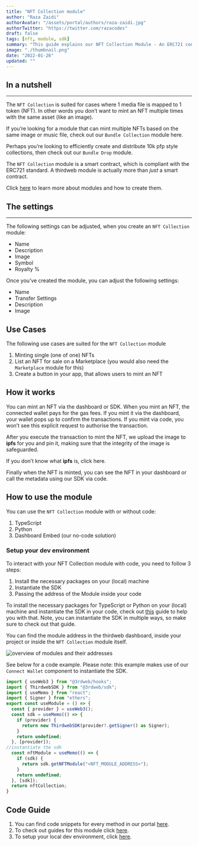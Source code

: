```yaml
---
title: "NFT Collection module"
author: "Raza Zaidi"
authorAvatar: "/assets/portal/authors/raza-zaidi.jpg"
authorTwitter: "https://twitter.com/razacodes"
draft: false
tags: [nft, module, sdk]
summary: "This guide explains our NFT Collection Module - An ERC721 contract that enables you to mint one-of-one NFTs"
image: "./thumbnail.png"
date: "2022-01-26"
updated: ""
---
```


## In a nutshell

---

The `NFT Collection` is suited for cases where 1 media file is mapped to 1 token (NFT). In other words you don’t want to mint an NFT multiple times with the same asset (like an image).

If you’re looking for a module that can mint multiple NFTs based on the same image or music file, check out our `Bundle Collection` module here.

Perhaps you’re looking to efficiently create and distribute 10k pfp style collections, then check out our `Bundle Drop` module.

The `NFT Collection` module is a smart contract, which is compliant with the ERC721 standard. A thirdweb module is actually more than _just_ a smart contract.

Click [here](/portal/learn/modules) to learn more about modules and how to create them.

## The settings

---

The following settings can be adjusted, when you create an `NFT Collection` module:

- Name
- Description
- Image
- Symbol
- Royalty %

Once you’ve created the module, you can adjust the following settings:

- Name
- Transfer Settings
- Description
- Image

## Use Cases

The following use cases are suited for the `NFT Collection` module

1. Minting single (one of one) NFTs
2. List an NFT for sale on a Marketplace (you would also need the `Marketplace` module for this)
3. Create a button in your app, that allows users to mint an NFT

## How it works

You can mint an NFT via the dashboard or SDK. When you mint an NFT, the connected wallet pays for the gas fees. If you mint it via the dashboard, your wallet pops up to confirm the transactions. If you mint via code, you won’t see this explicit request to authorise the transaction.

After you execute the transaction to mint the NFT, we upload the image to **ipfs** for you and pin it, making sure that the integrity of the image is safeguarded.

If you don’t know what **ipfs** is, click here.

Finally when the NFT is minted, you can see the NFT in your dashboard or call the metadata using our SDK via code.

## How to use the module

You can use the `NFT Collection` module with or without code:

1. TypeScript
2. Python
3. Dashboard Embed (our no-code solution)

### Setup your dev environment

To interact with your NFT Collection module with code, you need to follow 3 steps:

1. Install the necessary packages on your (local) machine
2. Instantiate the SDK
3. Passing the address of the Module inside your code

To install the necessary packages for TypeScript or Python on your (local) machine and instantiate the SDK in your code, check out [this](/portal/guides/sdk-guide) guide to help you with that. Note, you can instantiate the SDK in multiple ways, so make sure to check out that guide.

You can find the module address in the thirdweb dashboard, inside your project or inside the `NFT Collection` module itself.

![overview of modules and their addresses](./module-address.png)

See below for a code example. Please note: this example makes use of our `Connect Wallet` component to instantiate the SDK.

```jsx
import { useWeb3 } from "@3rdweb/hooks";
import { ThirdwebSDK } from "@3rdweb/sdk";
import { useMemo } from "react";
import { Signer } from "ethers";
export const useModule = () => {
  const { provider } = useWeb3();
  const sdk = useMemo(() => {
    if (provider) {
      return new ThirdwebSDK(provider?.getSigner() as Signer);
    }
    return undefined;
  }, [provider]);
//instantiate the sdk
  const nftModule = useMemo(() => {
    if (sdk) {
      return sdk.getNFTModule("<NFT_MODULE_ADDRESS>");
    }
    return undefined;
  }, [sdk]);
  return nftCollection;
}
```

## Code Guide

1. You can find code snippets for every method in our portal [here](/portal/learn/code-examples/nft-collection).
2. To check out guides for this module click [here](/portal/guides/nft-collection).
3. To setup your local dev environment, click [here](/portal/guides/sdk-guide).
